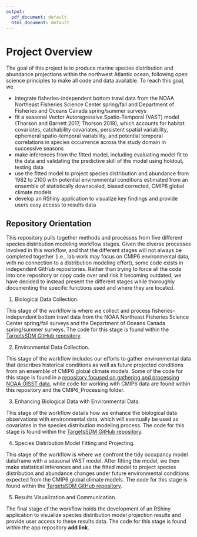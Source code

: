 ```yaml
---
output:
  pdf_document: default
  html_document: default
---
```

# Project Overview {#intro}

The goal of this project is to produce marine species distribution and abundance projections within the northwest Atlantic ocean, following open science principles to make all code and data available. To reach this goal, we

- integrate fisheries-independent bottom trawl data from the NOAA Northeast Fisheries Science Center spring/fall and Department of Fisheries and Oceans Canada spring/summer surveys 
- fit a seasonal Vector Autoregressive Spatio-Temporal (VAST) model (Thorson and Barnett 2017, Thorson 2019), which accounts for habitat covariates, catchability covariates, persistent spatial variability, ephemeral spatio-temporal variability, and potential temporal correlations in species occurrence across the study domain in successive seasons  
- make inferences from the fitted model, including evaluating model fit to the data and validating the predictive skill of the model using holdout, testing data  
- use the fitted model to project species distribution and abundance from 1982 to 2100 with potential environmental conditions estimated from an ensemble of statistically downscaled, biased corrected, CMIP6 global climate models  
- develop an RShiny application to visualize key findings and provide users easy access to results data

## Repository Orientation

This repository pulls together methods and processes from five different species distribution modeling workflow stages. Given the diverse processes involved in this workflow, and that the different stages will not always be completed together (i.e., lab work may focus on CMIP6 environmental data, with no connection to a distribution modeling effort), some code exists in independent GitHub repositories. Rather than trying to force all the code into one repository or copy code over and risk it becoming outdated, we have decided to instead present the different stages while thoroughly documenting the specific functions used and where they are located.  

1. Biological Data Collection. 

This stage of the workflow is where we collect and process fisheries-independent bottom trawl data from the NOAA Northeast Fisheries Science Center spring/fall surveys and the Department of Oceans Canada spring/summer surveys. The code for this stage is found within the [TargetsSDM GitHub repository](https://github.com/aallyn/TargetsSDM). 

2. Environmental Data Collection.

This stage of the workflow includes our efforts to gather environmental data that describes historical conditions as well as future projected conditions from an ensemble of CMIP6 global climate models. Some of the code for this stage is found in a [repository focused on gathering and processing NOAA OISST data](https://github.com/adamkemberling/oisst_mainstays), while code for working with CMIP6 data are found within this repository and the CMIP6_Processing folder.

3. Enhancing Biological Data with Environmental Data. 

This stage of the workflow details how we enhance the biological data observations with environmental data, which will eventually be used as covariates in the species distribution modeling process. The code for this stage is found within the [TargetsSDM GitHub repository](https://github.com/aallyn/TargetsSDM).

4. Species Distribution Model Fitting and Projecting.

This stage of the workflow is where we confront the tidy occupancy model dataframe with a seasonal VAST model. After fitting the model, we then make statistical inferences and use the fitted model to project species distribution and abundance changes under future environmental conditions expected from the CMIP6 global climate models. The code for this stage is found within the [TargetsSDM GitHub repository](https://github.com/aallyn/TargetsSDM).

5. Results Visualization and Communication. 

The final stage of the workflow holds the development of an RShiny application to visualize species distribution model projection results and provide user access to these results data. The code for this stage is found within the app repository **add link**.